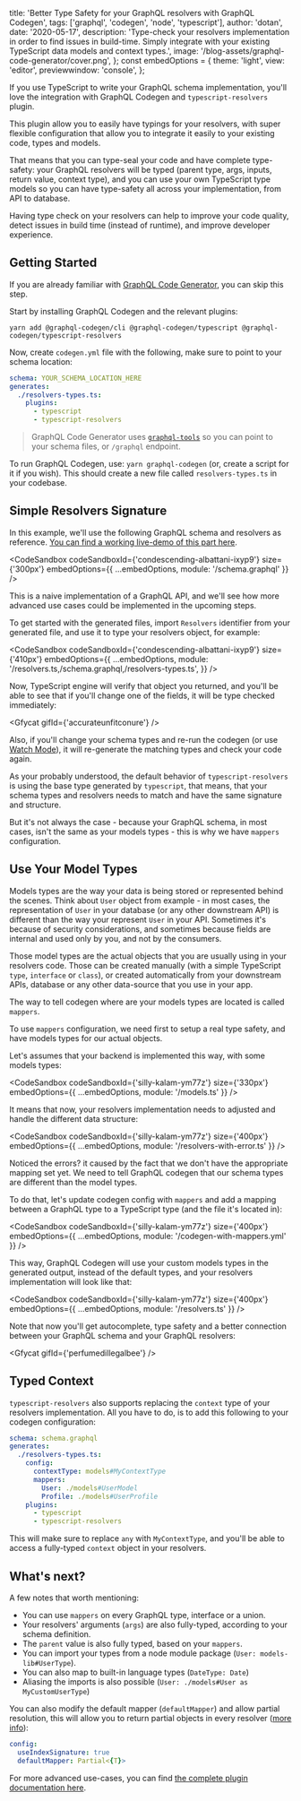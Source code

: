 
  title: 'Better Type Safety for your GraphQL resolvers with GraphQL Codegen',
  tags: ['graphql', 'codegen', 'node', 'typescript'],
  author: 'dotan',
  date: '2020-05-17',
  description:
    'Type-check your resolvers implementation in order to find issues in build-time. Simply integrate with your existing TypeScript data models and context types.',
  image: '/blog-assets/graphql-code-generator/cover.png',
};
const embedOptions = {
  theme: 'light',
  view: 'editor',
  previewwindow: 'console',
};


If you use TypeScript to write your GraphQL schema implementation, you'll love the integration with GraphQL Codegen and `typescript-resolvers` plugin.

This plugin allow you to easily have typings for your resolvers, with super flexible configuration that allow you to integrate it easily to your existing code, types and models.

That means that you can type-seal your code and have complete type-safety: your GraphQL resolvers will be typed (parent type, args, inputs, return value, context type), and you can use your own TypeScript type models so you can have type-safety all across your implementation, from API to database.

Having type check on your resolvers can help to improve your code quality, detect issues in build time (instead of runtime), and improve developer experience.

## Getting Started

If you are already familiar with [GraphQL Code Generator](http://graphql-code-generator.com/), you can skip this step.

Start by installing GraphQL Codegen and the relevant plugins:

```
yarn add @graphql-codegen/cli @graphql-codegen/typescript @graphql-codegen/typescript-resolvers
```

Now, create `codegen.yml` file with the following, make sure to point to your schema location:

```yaml
schema: YOUR_SCHEMA_LOCATION_HERE
generates:
  ./resolvers-types.ts:
    plugins:
      - typescript
      - typescript-resolvers
```

> GraphQL Code Generator uses [`graphql-tools`](http://graphql-tools.com/) so you can point to your schema files, or `/graphql` endpoint.

To run GraphQL Codegen, use: `yarn graphql-codegen` (or, create a script for it if you wish). This should create a new file called `resolvers-types.ts` in your codebase.

## Simple Resolvers Signature

In this example, we'll use the following GraphQL schema and resolvers as reference. [You can find a working live-demo of this part here](https://codesandbox.io/s/condescending-albattani-ixyp9?file=/resolvers.ts).

<CodeSandbox
  codeSandboxId={'condescending-albattani-ixyp9'}
  size={'300px'}
  embedOptions={{ ...embedOptions, module: '/schema.graphql' }}
/>

This is a naive implementation of a GraphQL API, and we'll see how more advanced use cases could be implemented in the upcoming steps.

To get started with the generated files, import `Resolvers` identifier from your generated file, and use it to type your resolvers object, for example:

<CodeSandbox
  codeSandboxId={'condescending-albattani-ixyp9'}
  size={'410px'}
  embedOptions={{
    ...embedOptions,
    module: '/resolvers.ts,/schema.graphql,/resolvers-types.ts',
  }}
/>

Now, TypeScript engine will verify that object you returned, and you'll be able to see that if you'll change one of the fields, it will be type checked immediately:

<Gfycat gifId={'accurateunfitconure'} />

Also, if you'll change your schema types and re-run the codegen (or use [Watch Mode](https://graphql-code-generator.com/docs/getting-started/development-workflow#watch-mode)), it will re-generate the matching types and check your code again.

As your probably understood, the default behavior of `typescript-resolvers` is using the base type generated by `typescript`, that means, that your schema types and resolvers needs to match and have the same signature and structure.

But it's not always the case - because your GraphQL schema, in most cases, isn't the same as your models types - this is why we have `mappers` configuration.

## Use Your Model Types

Models types are the way your data is being stored or represented behind the scenes. Think about `User` object from example - in most cases, the representation of `User` in your database (or any other downstream API) is different than the way your represent `User` in your API. Sometimes it's because of security considerations, and sometimes because fields are internal and used only by you, and not by the consumers.

Those model types are the actual objects that you are usually using in your resolvers code. Those can be created manually (with a simple TypeScript `type`, `interface` or `class`), or created automatically from your downstream APIs, database or any other data-source that you use in your app.

The way to tell codegen where are your models types are located is called `mappers`.

To use `mappers` configuration, we need first to setup a real type safety, and have models types for our actual objects.

Let's assumes that your backend is implemented this way, with some models types:

<CodeSandbox
  codeSandboxId={'silly-kalam-ym77z'}
  size={'330px'}
  embedOptions={{ ...embedOptions, module: '/models.ts' }}
/>

It means that now, your resolvers implementation needs to adjusted and handle the different data structure:

<CodeSandbox
  codeSandboxId={'silly-kalam-ym77z'}
  size={'400px'}
  embedOptions={{ ...embedOptions, module: '/resolvers-with-error.ts' }}
/>

Noticed the errors? it caused by the fact that we don't have the appropriate mapping set yet. We need to tell GraphQL codegen that our schema types are different than the model types.

To do that, let's update codegen config with `mappers` and add a mapping between a GraphQL type to a TypeScript type (and the file it's located in):

<CodeSandbox
  codeSandboxId={'silly-kalam-ym77z'}
  size={'400px'}
  embedOptions={{ ...embedOptions, module: '/codegen-with-mappers.yml' }}
/>

This way, GraphQL Codegen will use your custom models types in the generated output, instead of the default types, and your resolvers implementation will look like that:

<CodeSandbox
  codeSandboxId={'silly-kalam-ym77z'}
  size={'400px'}
  embedOptions={{ ...embedOptions, module: '/resolvers.ts' }}
/>

Note that now you'll get autocomplete, type safety and a better connection between your GraphQL schema and your GraphQL resolvers:

<Gfycat gifId={'perfumedillegalbee'} />

## Typed Context

`typescript-resolvers` also supports replacing the `context` type of your resolvers implementation. All you have to do, is to add this following to your codegen configuration:

```yml
schema: schema.graphql
generates:
  ./resolvers-types.ts:
    config:
      contextType: models#MyContextType
      mappers:
        User: ./models#UserModel
        Profile: ./models#UserProfile
    plugins:
      - typescript
      - typescript-resolvers
```

This will make sure to replace `any` with `MyContextType`, and you'll be able to access a fully-typed `context` object in your resolvers.

## What's next?

A few notes that worth mentioning:

- You can use `mappers` on every GraphQL type, interface or a union.
- Your resolvers' arguments (`args`) are also fully-typed, according to your schema definition.
- The `parent` value is also fully typed, based on your `mappers`.
- You can import your types from a node module package (`User: models-lib#UserType`).
- You can also map to built-in language types (`DateType: Date`)
- Aliasing the imports is also possible (`User: ./models#User as MyCustomUserType`)

You can also modify the default mapper (`defaultMapper`) and allow partial resolution, this will allow you to return partial objects in every resolver ([more info](https://github.com/dotansimha/graphql-code-generator/issues/1133#issuecomment-456812621)):

```yaml
config:
  useIndexSignature: true
  defaultMapper: Partial<{T}>
```

For more advanced use-cases, you can find [the complete plugin documentation here](https://graphql-code-generator.com/docs/plugins/typescript-resolvers/#configuration).
